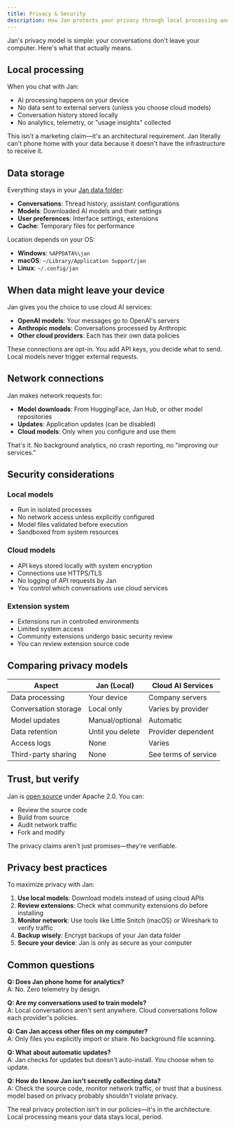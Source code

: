 ```yaml
---
title: Privacy & Security
description: How Jan protects your privacy through local processing and what data stays on your device.
---
```


Jan's privacy model is simple: your conversations don't leave your computer. Here's what that actually means.

## Local processing

When you chat with Jan:
- AI processing happens on your device
- No data sent to external servers (unless you choose cloud models)
- Conversation history stored locally
- No analytics, telemetry, or "usage insights" collected

This isn't a marketing claim—it's an architectural requirement. Jan literally can't phone home with your data because it doesn't have the infrastructure to receive it.

## Data storage

Everything stays in your [Jan data folder](/explanation/data-storage):

- **Conversations**: Thread history, assistant configurations
- **Models**: Downloaded AI models and their settings  
- **User preferences**: Interface settings, extensions
- **Cache**: Temporary files for performance

Location depends on your OS:
- **Windows**: `%APPDATA%\jan`
- **macOS**: `~/Library/Application Support/jan`
- **Linux**: `~/.config/jan`

## When data might leave your device

Jan gives you the choice to use cloud AI services:

- **OpenAI models**: Your messages go to OpenAI's servers
- **Anthropic models**: Conversations processed by Anthropic
- **Other cloud providers**: Each has their own data policies

These connections are opt-in. You add API keys, you decide what to send. Local models never trigger external requests.

## Network connections

Jan makes network requests for:
- **Model downloads**: From HuggingFace, Jan Hub, or other model repositories
- **Updates**: Application updates (can be disabled)
- **Cloud models**: Only when you configure and use them

That's it. No background analytics, no crash reporting, no "improving our services."

## Security considerations

### Local models
- Run in isolated processes
- No network access unless explicitly configured
- Model files validated before execution
- Sandboxed from system resources

### Cloud models
- API keys stored locally with system encryption
- Connections use HTTPS/TLS
- No logging of API requests by Jan
- You control which conversations use cloud services

### Extension system
- Extensions run in controlled environments
- Limited system access
- Community extensions undergo basic security review
- You can review extension source code

## Comparing privacy models

| Aspect | Jan (Local) | Cloud AI Services |
|--------|-------------|-------------------|
| Data processing | Your device | Company servers |
| Conversation storage | Local only | Varies by provider |
| Model updates | Manual/optional | Automatic |
| Data retention | Until you delete | Provider dependent |
| Access logs | None | Varies |
| Third-party sharing | None | See terms of service |

## Trust, but verify

Jan is [open source](https://github.com/menloresearch/jan) under Apache 2.0. You can:
- Review the source code
- Build from source
- Audit network traffic
- Fork and modify

The privacy claims aren't just promises—they're verifiable.

## Privacy best practices

To maximize privacy with Jan:

1. **Use local models**: Download models instead of using cloud APIs
2. **Review extensions**: Check what community extensions do before installing
3. **Monitor network**: Use tools like Little Snitch (macOS) or Wireshark to verify traffic
4. **Backup wisely**: Encrypt backups of your Jan data folder
5. **Secure your device**: Jan is only as secure as your computer

## Common questions

**Q: Does Jan phone home for analytics?**  
A: No. Zero telemetry by design.

**Q: Are my conversations used to train models?**  
A: Local conversations aren't sent anywhere. Cloud conversations follow each provider's policies.

**Q: Can Jan access other files on my computer?**  
A: Only files you explicitly import or share. No background file scanning.

**Q: What about automatic updates?**  
A: Jan checks for updates but doesn't auto-install. You choose when to update.

**Q: How do I know Jan isn't secretly collecting data?**  
A: Check the source code, monitor network traffic, or trust that a business model based on privacy probably shouldn't violate privacy.

The real privacy protection isn't in our policies—it's in the architecture. Local processing means your data stays local, period.